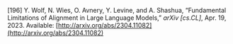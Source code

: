 \[196\]	Y. Wolf, N. Wies, O. Avnery, Y. Levine, and A. Shashua, “Fundamental Limitations of Alignment in Large Language Models,” *arXiv \[cs.CL\]*, Apr. 19, 2023\. Available: [http://arxiv.org/abs/2304.11082](http://arxiv.org/abs/2304.11082)